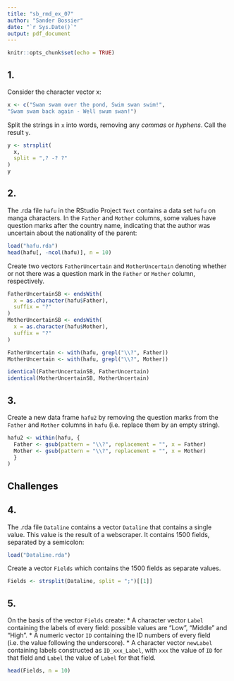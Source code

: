 ```yaml
---
title: "sb_rmd_ex_07"
author: "Sander Bossier"
date: "`r Sys.Date()`"
output: pdf_document
---
```


```r
knitr::opts_chunk$set(echo = TRUE)
```

## 1.

Consider the character vector x:

```r
x <- c("Swan swam over the pond, Swim swan swim!",
"Swam swam back again - Well swum swan!")
```

Split the strings in `x` into words, removing any *commas* or *hyphens*. Call the result `y`.

```r
y <- strsplit(
  x,
  split = ",? -? ?"
)
y
```
## 2.

The .rda file `hafu` in the RStudio Project `Text` contains a data set `hafu` on manga characters. In the `Father` and `Mother` columns, some values have question marks after the country name, indicating that the author was uncertain about the nationality of the parent:

```r
load("hafu.rda")
head(hafu[, -ncol(hafu)], n = 10)
```
Create two vectors `FatherUncertain` and `MotherUncertain` denoting whether or not there was a question mark in the `Father` or `Mother` column, respectively.

```r
FatherUncertainSB <- endsWith(
  x = as.character(hafu$Father),
  suffix = "?"
)
MotherUncertainSB <- endsWith(
  x = as.character(hafu$Mother),
  suffix = "?"
)

FatherUncertain <- with(hafu, grepl("\\?", Father))
MotherUncertain <- with(hafu, grepl("\\?", Mother))

identical(FatherUncertainSB, FatherUncertain)
identical(MotherUncertainSB, MotherUncertain)
```

## 3.

Create a new data frame `hafu2` by removing the question marks from the `Father` and `Mother` columns in `hafu` (i.e. replace them by an empty string).

```r
hafu2 <- within(hafu, {
  Father <- gsub(pattern = "\\?", replacement = "", x = Father)
  Mother <- gsub(pattern = "\\?", replacement = "", x = Mother)
  }
)
```

## Challenges

## 4.

The .rda file `Dataline` contains a vector `Dataline` that contains a single value. This value is the result of a
webscraper. It contains 1500 fields, separated by a semicolon:

```r
load("Dataline.rda")
```

Create a vector `Fields` which contains the 1500 fields as separate values.

```r
Fields <- strsplit(Dataline, split = ";")[[1]]
```

## 5.

On the basis of the vector `Fields` create:
* A character vector `Label` containing the labels of every field: possible values are “Low”, “Middle” and “High”.
* A numeric vector `ID` containing the ID numbers of every field (i.e. the value following the underscore).
* A character vector `newLabel` containing labels constructed as `ID_xxx_Label`, with `xxx` the value of `ID` for that field and `Label` the value of `Label` for that field.

```r
head(Fields, n = 10)
```

```r

```

